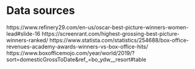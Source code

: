 # Data sources

https://www.refinery29.com/en-us/oscar-best-picture-winners-women-lead#slide-16
https://screenrant.com/highest-grossing-best-picture-winners-ranked/
https://www.statista.com/statistics/254688/box-office-revenues-academy-awards-winners-vs-box-office-hits/
https://www.boxofficemojo.com/year/world/2019/?sort=domesticGrossToDate&ref_=bo_ydw__resort#table

